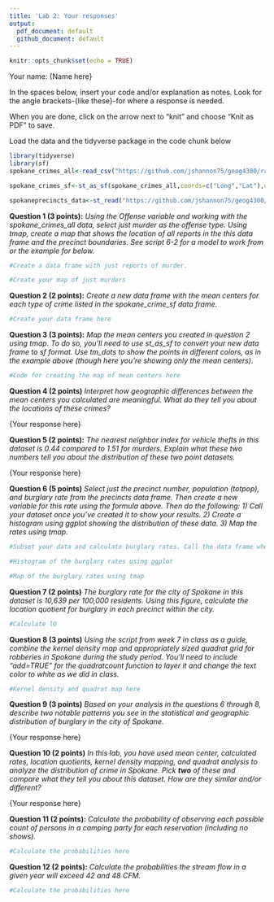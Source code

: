 ```yaml
---
title: 'Lab 2: Your responses'
output:
  pdf_document: default
  github_document: default
---
```


```r
knitr::opts_chunk$set(echo = TRUE)
```

Your name: {Name here}

In the spaces below, insert your code and/or explanation as notes. Look for the angle brackets-{like these}-for where a response is needed.

When you are done, click on the arrow next to "knit" and choose "Knit as PDF" to save. 

Load the data and the tidyverse package in the code chunk below

```r
library(tidyverse)
library(sf)
spokane_crimes_all<-read_csv("https://github.com/jshannon75/geog4300/raw/master/Labs/Lab%202_%20Point%20patterns%20and%20quadrat%20analysis/Spokane_crimes_all.csv")

spokane_crimes_sf<-st_as_sf(spokane_crimes_all,coords=c("Long","Lat"),crs=4326)

spokaneprecincts_data<-st_read("https://github.com/jshannon75/geog4300/raw/master/Labs/Lab%202_%20Point%20patterns%20and%20quadrat%20analysis/SpokanePrecincts_data.geojson")
```

**Question 1 (3 points):** _Using the Offense variable and working with the spokane_crimes_all data, select just murder as the offense type. Using tmap, create a map that shows the location of all reports in the this data frame and the precinct boundaries. See script 6-2 for a model to work from or the example for below._

```r
#Create a data frame with just reports of murder.
```

```r
#Create your map of just murders
```

**Question 2 (2 points):** _Create a new data frame with the mean centers for each type of crime listed in the spokane_crime_sf data frame._ 

```r
#Create your data frame here

```

**Question 3 (3 points):** _Map the mean centers you created in question 2 using tmap. To do so, you'll need to use st_as_sf to convert your new data frame to sf format. Use tm_dots to show the points in different colors, as in the example above (though here you're showing only the mean centers)._

```r
#Code for creating the map of mean centers here

```

**Question 4 (2 points)** _Interpret how geographic differences between the mean centers you calculated are meaningful. What do they tell you about the locations of these crimes?_

{Your response here}

**Question 5 (2 points):** _The nearest neighbor index for vehicle thefts in this dataset is 0.44 compared to 1.51 for murders. Explain what these two numbers tell you about the distribution of these two point datasets._

{Your response here}

**Question 6 (5 points)** _Select just the precinct number, population (totpop), and burglary rate from the precincts data frame. Then create a new variable for this rate using the formula above. Then do the following: 1) Call your dataset once you've created it to show your results. 2) Create a histogram using ggplot showing the distribution of these data. 3) Map the rates using tmap._

```r
#Subset your data and calculate burglary rates. Call the data frame when done

```

```r
#Histogram of the burglary rates using ggplot

```

```r
#Map of the burglary rates using tmap

```

**Question 7 (2 points)** _The burglary rate for the city of Spokane in this dataset is 10,639 per 100,000 residents. Using this figure, calculate the location quotient for burglary in each precinct within the city._

```r
#Calculate lQ

```

**Question 8 (3 points)** _Using the script from week 7 in class as a guide, combine the kernel density map and appropriately sized quadrat grid for robberies in Spokane during the study period. You’ll need to include “add=TRUE” for the quadratcount function to layer it and change the text color to white as we did in class._

```r
#Kernel density and quadrat map here

```

**Question 9 (3 points)** _Based on your analysis in the questions 6 through 8, describe two notable patterns you see in the statistical and geographic distribution of burglary in the city of Spokane._

{Your response here}

**Question 10 (2 points)** _In this lab, you have used mean center, calculated rates, location quotients, kernel density mapping, and quadrat analysis to analyze the distribution of crime in Spokane. Pick **two** of these and compare what they tell you about this dataset. How are they similar and/or different?_ 

{Your response here}

**Question 11 (2 points):** _Calculate the probability of observing each possible count of persons in a camping party for each reservation (including no shows)._ 

```r
#Calculate the probabilities here

```

**Question 12 (2 points):** _Calculate the probabilities the stream flow in a given year will exceed 42 and 48 CFM._


```r
#Calculate the probabilities here

```